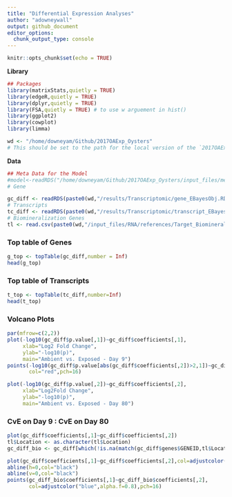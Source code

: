 ```yaml
---
title: "Differential Expression Analyses"
author: "adowneywall"
output: github_document
editor_options: 
  chunk_output_type: console
---
```


```r
knitr::opts_chunk$set(echo = TRUE)
```

**Library**
```r
## Packages 
library(matrixStats,quietly = TRUE)
library(edgeR,quietly = TRUE)
library(dplyr,quietly = TRUE)
library(FSA,quietly = TRUE) # to use w arguement in hist()
library(ggplot2)
library(cowplot)
library(limma)

wd <- "/home/downeyam/Github/2017OAExp_Oysters"
# This should be set to the path for the local version of the `2017OAExp_Oysters` github repo.
```

**Data**
```r
## Meta Data for the Model
#model<-readRDS("/home/downeyam/Github/2017OAExp_Oysters/input_files/meta/metadata_20190811.RData")
# Gene

gc_diff <- readRDS(paste0(wd,"/results/Transcriptomic/gene_EBayesObj.RData"))
# Transcripts
tc_diff <- readRDS(paste0(wd,"/results/Transcriptomic/transcript_EBayesObj.RData"))
# Biomineralization Genes
tl <- read.csv(paste0(wd,"/input_files/RNA/references/Target_BiomineralizationGenes.csv"))

```

### Top table of Genes
```r
g_top <- topTable(gc_diff,number = Inf)
head(g_top)
```

### Top table of Transcripts
```r
t_top <- topTable(tc_diff,number=Inf)
head(t_top)
```

### Volcano Plots
```r
par(mfrow=c(2,2))
plot(-log10(gc_diff$p.value[,1])~gc_diff$coefficients[,1],
     xlab="Log2 Fold Change",
     ylab="-log10(p)",
     main="Ambient vs. Exposed - Day 9")
points(-log10(gc_diff$p.value[abs(gc_diff$coefficients[,2])>2,1])~gc_diff$coefficients[abs(gc_diff$coefficients[,2])>2,1],
       col="red",pch=16)

plot(-log10(gc_diff$p.value[,2])~gc_diff$coefficients[,2],
     xlab="Log2Fold Change",
     ylab="-log10(p)",
     main="Ambient vs. Exposed - Day 80")
```

### CvE on Day 9 : CvE on Day 80  
```r
plot(gc_diff$coefficients[,1]~gc_diff$coefficients[,2])
tl$Location <- as.character(tl$Location)
gc_diff_bio <- gc_diff[which(!is.na(match(gc_diff$genes$GENEID,tl$Location))),]

plot(gc_diff$coefficients[,1]~gc_diff$coefficients[,2],col=adjustcolor("red",alpha.f = 0.4),xlim=c(-8,8),ylim=c(-8,8))
abline(h=0,col="black")
abline(v=0,col="black")
points(gc_diff_bio$coefficients[,1]~gc_diff_bio$coefficients[,2],
       col=adjustcolor("blue",alpha.f=0.8),pch=16)
```